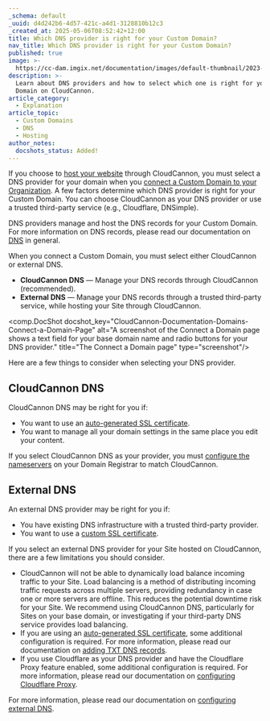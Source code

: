 ```yaml
---
_schema: default
_uuid: d4d242b6-4d57-421c-a4d1-3128810b12c3
_created_at: 2025-05-06T08:52:42+12:00
title: Which DNS provider is right for your Custom Domain?
nav_title: Which DNS provider is right for your Custom Domain?
published: true
image: >-
  https://cc-dam.imgix.net/documentation/images/default-thumbnail/2023-Q4/CloudCannon-Documentation-Thumbnail.png
description: >-
  Learn about DNS providers and how to select which one is right for your Custom
  Domain on CloudCannon.
article_category:
  - Explanation
article_topic:
  - Custom Domains
  - DNS
  - Hosting
author_notes:
  docshots_status: Added!
---
```

If you choose to [host your website](/documentation/articles/what-is-web-hosting/) through CloudCannon, you must select a DNS provider for your domain when you [connect a Custom Domain to your Organization](/documentation/articles/connect-a-custom-domain-to-your-organization/). A few factors determine which DNS provider is right for your Custom Domain. You can choose CloudCannon as your DNS provider or use a trusted third-party service (e.g., Cloudflare, DNSimple).

DNS providers manage and host the DNS records for your Custom Domain. For more information on DNS records, please read our documentation on [DNS](/documentation/articles/what-is-dns/) in general.

When you connect a Custom Domain, you must select either CloudCannon or external DNS.

* **CloudCannon DNS** — Manage your DNS records through CloudCannon (recommended).
* **External DNS** — Manage your DNS records through a trusted third-party service, while hosting your Site through CloudCannon.

<comp.DocShot docshot_key="CloudCannon-Documentation-Domains-Connect-a-Domain-Page" alt="A screenshot of the Connect a Domain page shows a text field for your base domain name and radio buttons for your DNS provider." title="The Connect a Domain page" type="screenshot"/>

Here are a few things to consider when selecting your DNS provider.

## CloudCannon DNS

CloudCannon DNS may be right for you if:

* You want to use an [auto-generated SSL certificate](/documentation/articles/add-an-auto-generated-ssl-certificate/).
* You want to manage all your domain settings in the same place you edit your content.

If you select CloudCannon DNS as your provider, you must [configure the nameservers]() on your Domain Registrar to match CloudCannon.

## External DNS

An external DNS provider may be right for you if:

* You have existing DNS infrastructure with a trusted third-party provider.
* You want to use a [custom SSL certificate](/documentation/articles/add-a-custom-ssl-certificate/).

If you select an external DNS provider for your Site hosted on CloudCannon, there are a few limitations you should consider.

* CloudCannon will not be able to dynamically load balance incoming traffic to your Site. Load balancing is a method of distributing incoming traffic requests across multiple servers, providing redundancy in case one or more servers are offline. This reduces the potential downtime risk for your Site. We recommend using CloudCannon DNS, particularly for Sites on your base domain, or investigating if your third-party DNS service provides load balancing.
* If you are using an [auto-generated SSL certificate](/documentation/articles/add-an-auto-generated-ssl-certificate/), some additional configuration is required. For more information, please read our documentation on [adding TXT DNS records](/documentation/articles/add-an-auto-generated-ssl-certificate/#add-txt-dns-records).
* If you use Cloudflare as your DNS provider and have the Cloudflare Proxy feature enabled, some additional configuration is required. For more information, please read our documentation on [configuring Cloudflare Proxy](/documentation/articles/configure-external-dns/#configure-cloudflare-proxy).

For more information, please read our documentation on [configuring external DNS](/documentation/articles/configure-external-dns/).